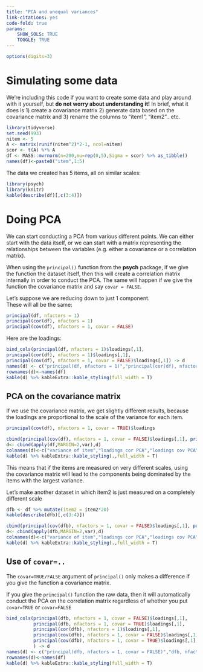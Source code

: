 ```yaml
---
title: "PCA and unequal variances"
link-citations: yes
code-fold: true
params: 
    SHOW_SOLS: TRUE
    TOGGLE: TRUE
---
```


```r
options(digits=3)
```

# Simulating some data

We're including this code if you want to create some data and play around with it yourself, but __do not worry about understanding it!__ 
In brief, what it does is 1) create a covariance matrix 2) generate data based on the covariance matrix and 3) rename the columns to "item1", "item2".. etc. 

```r
library(tidyverse)
set.seed(993)
nitem <- 5  
A <- matrix(runif(nitem^2)*2-1, ncol=nitem) 
scor <- t(A) %*% A
df <- MASS::mvrnorm(n=200,mu=rep(0,5),Sigma = scor) %>% as_tibble()
names(df)<-paste0("item",1:5)
```

The data we created has 5 items, all on similar scales:
```r
library(psych)
library(knitr)
kable(describe(df)[,c(3:4)])
```

<!-- # Cov and Cor -->

<!-- For the initial dataset, the covariance matrix and correlation matrix are as follows: -->

<!-- ```{r} -->
<!-- kable(cov(df)) -->
<!-- kable(cor(df)) -->
<!-- ``` -->



# Doing PCA 

We can start conducting a PCA from various different points. We can either start with the data itself, or we can start with a matrix representing the relationships between the variables (e.g. either a covariance or a correlation matrix). 

When using the `principal()` function from the __psych__ package, if we give the function the dataset itself, then this will create a correlation matrix internally in order to conduct the PCA. The same will happen if we give the function the covariance matrix and say `covar = FALSE`. 

Let's suppose we are reducing down to just 1 component.  
These will all be the same:
```r
principal(df, nfactors = 1)
principal(cor(df), nfactors = 1)
principal(cov(df), nfactors = 1, covar = FALSE)
```
Here are the loadings:
```r
bind_cols(principal(df, nfactors = 1)$loadings[,1],
principal(cor(df), nfactors = 1)$loadings[,1],
principal(cov(df), nfactors = 1, covar = FALSE)$loadings[,1]) -> d
names(d) <- c("principal(df, nfactors = 1)","principal(cor(df), nfactors = 1)","principal(cov(df), nfactors = 1, covar = FALSE)")
rownames(d)<-names(df)
kable(d) %>% kableExtra::kable_styling(full_width = T)
```

## PCA on the covariance matrix

If we use the covariance matrix, we get slightly different results, because the loadings are proportional to the scale of the variance for each item. 
```r
principal(cov(df), nfactors = 1, covar = TRUE)$loadings
```


```r
cbind(principal(cov(df), nfactors = 1, covar = FALSE)$loadings[,1], principal(cov(df), nfactors = 1, covar = TRUE)$loadings[,1]) -> d
d<- cbind(apply(df,MARGIN=2,var),d)
colnames(d)<-c("variance of item","loadings cor PCA","loadings cov PCA")
kable(d) %>% kableExtra::kable_styling(.,full_width = T)
```


This means that if the items are measured on very different scales, using the covariance matrix will lead to the components being dominated by the items with the largest variance. 

Let's make another dataset in which item2 is just measured on a completely different scale
```r
dfb <- df %>% mutate(item2 = item2*20)
kable(describe(dfb)[,c(3:4)])
```

```r
cbind(principal(cov(dfb), nfactors = 1, covar = FALSE)$loadings[,1], principal(cov(dfb), nfactors = 1, covar = TRUE)$loadings[,1]) -> d
d<- cbind(apply(dfb,MARGIN=2,var),d)
colnames(d)<-c("variance of item","loadings cor PCA","loadings cov PCA")
kable(d) %>% kableExtra::kable_styling(.,full_width = T)
```

## Use of `covar=..` 

The `covar=TRUE/FALSE` argument of `principal()` only makes a difference if you give the function a covariance matrix.  

If you give the `principal()` function the raw data, then it will automatically conduct the PCA on the correlation matrix regardless of whether you put `covar=TRUE` or `covar=FALSE`

```r
bind_cols(principal(dfb, nfactors = 1, covar = FALSE)$loadings[,1],
          principal(dfb, nfactors = 1, covar = TRUE)$loadings[,1],
          principal(cor(dfb), nfactors = 1)$loadings[,1],
          principal(cov(dfb), nfactors = 1, covar = FALSE)$loadings[,1],
          principal(cov(dfb), nfactors = 1, covar = TRUE)$loadings[,1],
          ) -> d
names(d) <- c("principal(dfb, nfactors = 1, covar = FALSE)","dfb, nfactors = 1, covar = TRUE)","principal(cor(dfb), nfactors = 1)","principal(cov(dfb), nfactors = 1, covar = FALSE)","principal(cov(dfb), nfactors = 1, covar = TRUE)")
rownames(d)<-names(df)
kable(d) %>% kableExtra::kable_styling(full_width = T)
```

